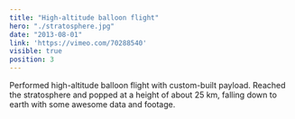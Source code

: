 ```yaml
---
title: "High-altitude balloon flight"
hero: "./stratosphere.jpg"
date: "2013-08-01"
link: 'https://vimeo.com/70288540'
visible: true
position: 3
---
```


Performed high-altitude balloon flight with custom-built payload. Reached the stratosphere and popped at a height of about 25 km, falling down to earth with some awesome data and footage.
